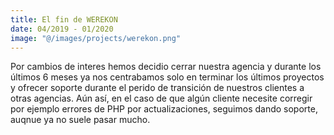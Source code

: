 ```yaml
---
title: El fin de WEREKON
date: 04/2019 - 01/2020
image: "@/images/projects/werekon.png"
---
```


Por cambios de interes hemos decidio cerrar nuestra agencia y durante los últimos 6 meses ya nos centrabamos solo en terminar los últimos proyectos y ofrecer soporte durante el perido de transición de nuestros clientes a otras agencias. Aún así, en el caso de que algún cliente necesite corregir por ejemplo errores de PHP por actualizaciones, seguimos dando soporte, auqnue ya no suele pasar mucho.
